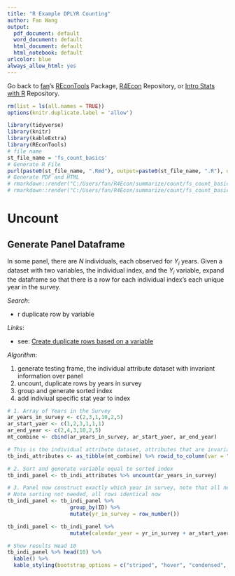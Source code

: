 ```yaml
---
title: "R Example DPLYR Counting"
author: Fan Wang
output:
  pdf_document: default
  word_document: default
  html_document: default
  html_notebook: default
urlcolor: blue
always_allow_html: yes
---
```


Go back to [fan](http://fanwangecon.github.io/)'s [REconTools](https://fanwangecon.github.io/REconTools/) Package, [R4Econ](https://fanwangecon.github.io/R4Econ/) Repository, or [Intro Stats with R](https://fanwangecon.github.io/Stat4Econ/) Repository.

```r
rm(list = ls(all.names = TRUE))
options(knitr.duplicate.label = 'allow')
```

```r
library(tidyverse)
library(knitr)
library(kableExtra)
library(REconTools)
# file name
st_file_name = 'fs_count_basics'
# Generate R File
purl(paste0(st_file_name, ".Rmd"), output=paste0(st_file_name, ".R"), documentation = 2)
# Generate PDF and HTML
# rmarkdown::render("C:/Users/fan/R4Econ/summarize/count/fs_count_basics.Rmd", "pdf_document")
# rmarkdown::render("C:/Users/fan/R4Econ/summarize/count/fs_count_basics.Rmd", "html_document")
```

# Uncount

## Generate Panel Dataframe

In some panel, there are $N$ individuals, each observed for $Y_i$ years. Given a dataset with two variables, the individual index, and the $Y_i$ variable, expand the dataframe so that there is a row for each individual index's each unique year in the survey.

*Search*:

- r duplicate row by variable

*Links*:

- see: [Create duplicate rows based on a variable](https://stackoverflow.com/questions/52498169/r-create-duplicate-rows-based-on-a-variable-dplyr-preferred)

*Algorithm*:

1. generate testing frame, the individual attribute dataset with invariant information over panel
2. uncount, duplicate rows by years in survey 
3. group and generate sorted index
4. add indiviual specific stat year to index

```r
# 1. Array of Years in the Survey
ar_years_in_survey <- c(2,3,1,10,2,5)
ar_start_yaer <- c(1,2,3,1,1,1)
ar_end_year <- c(2,4,3,10,2,5)
mt_combine <- cbind(ar_years_in_survey, ar_start_yaer, ar_end_year)

# This is the individual attribute dataset, attributes that are invariant acrosss years
tb_indi_attributes <- as_tibble(mt_combine) %>% rowid_to_column(var = "ID")

# 2. Sort and generate variable equal to sorted index
tb_indi_panel <- tb_indi_attributes %>% uncount(ar_years_in_survey) 

# 3. Panel now construct exactly which year in survey, note that all needed is sort index
# Note sorting not needed, all rows identical now
tb_indi_panel <- tb_indi_panel %>% 
                    group_by(ID) %>% 
                    mutate(yr_in_survey = row_number())

tb_indi_panel <- tb_indi_panel %>% 
                    mutate(calendar_year = yr_in_survey + ar_start_yaer - 1)

# Show results Head 10
tb_indi_panel %>% head(10) %>%
  kable() %>%
  kable_styling(bootstrap_options = c("striped", "hover", "condensed", "responsive"))
```
